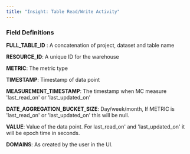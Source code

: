 ```yaml
---
title: "Insight: Table Read/Write Activity"
---
```


### Field Definitions

**FULL\_TABLE\_ID** : A concatenation of project, dataset and table name 

**RESOURCE\_ID**: A unique ID for the warehouse 

**METRIC**: The metric type

**TIMESTAMP**: Timestamp of data point 

**MEASUREMENT\_TIMESTAMP**: The timestamp when MC measure 'last\_read\_on' or 'last\_updated\_on'

**DATE\_AGGREGATION\_BUCKET\_SIZE**: Day/week/month, If METRIC is 'last\_read\_on' or 'last\_updated\_on' this will be null.  
  
**VALUE**: Value of the data point. For last\_read\_on' and 'last\_updated\_on' it will be epoch time in seconds.

**DOMAINS**: As created by the user in the UI.